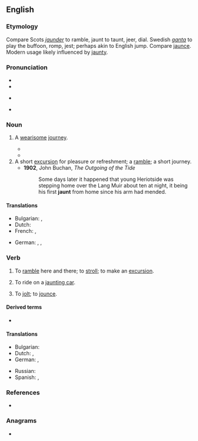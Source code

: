 ==English==

===Etymology===
Compare Scots ''[[jaunder]]'' to ramble, jaunt to taunt, jeer, dial. Swedish ''[[ganta]]'' to play the buffoon, romp, jest; perhaps akin to English jump. Compare [[jaunce]]. Modern usage likely influenced by [[jaunty]].

===Pronunciation===
* {{IPA|en|/ˈdʒɔːnt/}}
* {{audio|en|LL-Q1860 (eng)-Vealhurl-jaunt.wav |Audio (UK)}}
* {{a|some accents}} {{IPA|en|/ˈdʒɑːnt/}}
* {{rhymes|en|ɔːnt|ɑːnt}}

===Noun===
{{en-noun}}

# {{lb|en|archaic}} A [[wearisome]] [[journey]].
#* {{RQ:Milton Paradise Regained|book=4|passage=Our Savior, meek, and with untroubled mind After his aëry '''jaunt''', though hurried sore. Hungry and cold, betook him to his rest.}}
#* {{quote-book|en|year=1597|title={{w|Romeo & Juliet}}|author={{w|William Shakespeare}}| passage=Fie, what a '''jaunt''' have I had.}}
# A short [[excursion]] for pleasure or refreshment; a [[ramble]]; a short journey.
#* '''1902''', John Buchan, ''The Outgoing of the Tide''
#*: Some days later it happened that young Heriotside was stepping home over the Lang Muir about ten at night, it being his first '''jaunt''' from home since his arm had mended.

====Translations====
{{trans-top|A short excursion for pleasure or refreshment}}
* Bulgarian: {{t+|bg|излет|m}}, {{t+|bg|екскурзия|f}}
* Dutch: {{t+|nl|uitstap}}
* French: {{t+|fr|balade|f}}, {{t+|fr|promenade|f}}
{{trans-mid}}
* German: {{t+|de|Ausflug}}, {{t|de|Vergnügungsfahrt|f}}, {{t+|de|Spritztour|f}}
{{trans-bottom}}

===Verb===
{{en-verb}}

# {{lb|en|intransitive}} To [[ramble]] here and there; to [[stroll]]; to make an [[excursion]].
# {{lb|en|intransitive}} To ride on a [[jaunting car]].
# {{lb|en|transitive|obsolete}} To [[jolt]]; to [[jounce]].
#: {{rfquotek|en|Bale}}

====Derived terms====
* {{l|en|jaunting car}}

====Translations====
{{trans-top|to ramble here and there; to stroll; to make an excursion}}
* Bulgarian: {{t|bg|отивам на излет}}
* Dutch: {{t+|nl|omzwerven}}, {{t|nl|een uitstap maken}}
* German: {{t+|de|herumstreunen}}, {{t|de|einen Ausflug machen}}
{{trans-mid}}
* Russian: {{t+|ru|ката́ться}}
* Spanish: {{t+|es|paseo|m}}, {{t+|es|excursión|f}}
{{trans-bottom}}

===References===
* {{projectlink|1911|Jaunting-Car}}

===Anagrams===
* {{anagrams|en|a=ajntu|jantu|junta}}